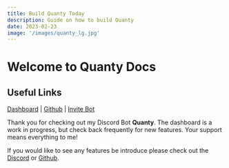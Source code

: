 ```yaml
---
title: Build Quanty Today
description: Guide on how to build Quanty
date: 2023-02-23
image: '/images/quanty_lg.jpg'
---
```


# Welcome to Quanty Docs

## Useful Links

[Dashboard](/dashboard) | [Github](/github) | [Invite Bot](/invite)

Thank you for checking out my Discord Bot <b>Quanty</b>. The dashboard is a
work in progress, but check back frequently for new features. Your support
means everything to me!

If you would like to see any features be introduce please check out the
[Discord](/discord) or [Github](/github).
